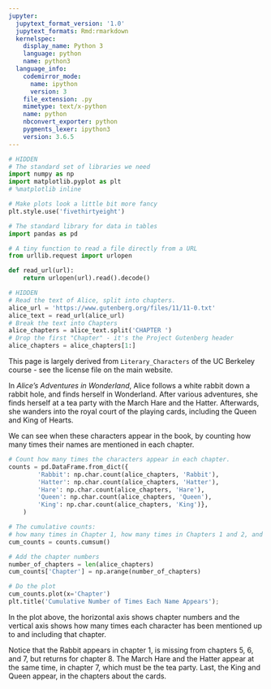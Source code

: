 ```yaml
---
jupyter:
  jupytext_format_version: '1.0'
  jupytext_formats: Rmd:rmarkdown
  kernelspec:
    display_name: Python 3
    language: python
    name: python3
  language_info:
    codemirror_mode:
      name: ipython
      version: 3
    file_extension: .py
    mimetype: text/x-python
    name: python
    nbconvert_exporter: python
    pygments_lexer: ipython3
    version: 3.6.5
---
```


```python
# HIDDEN
# The standard set of libraries we need
import numpy as np
import matplotlib.pyplot as plt
# %matplotlib inline

# Make plots look a little bit more fancy
plt.style.use('fivethirtyeight')

# The standard library for data in tables
import pandas as pd

# A tiny function to read a file directly from a URL
from urllib.request import urlopen

def read_url(url):
    return urlopen(url).read().decode()
```

```python
# HIDDEN
# Read the text of Alice, split into chapters.
alice_url = 'https://www.gutenberg.org/files/11/11-0.txt'
alice_text = read_url(alice_url)
# Break the text into Chapters
alice_chapters = alice_text.split('CHAPTER ')
# Drop the first "Chapter" - it's the Project Gutenberg header
alice_chapters = alice_chapters[1:]
```

This page is largely derived from `Literary_Characters` of the UC Berkeley
course \- see the license file on the main website.

In *Alice's Adventures in Wonderland*, Alice follows a white rabbit down a
rabbit hole, and finds herself in Wonderland.  After various adventures, she
finds herself at a tea party with the March Hare and the Hatter.  Afterwards,
she wanders into the royal court of the playing cards, including the Queen and
King of Hearts.

We can see when these characters appear in the book, by counting how many
times their names are mentioned in each chapter.

```python
# Count how many times the characters appear in each chapter.
counts = pd.DataFrame.from_dict({
        'Rabbit': np.char.count(alice_chapters, 'Rabbit'),
        'Hatter': np.char.count(alice_chapters, 'Hatter'),
        'Hare': np.char.count(alice_chapters, 'Hare'),
        'Queen': np.char.count(alice_chapters, 'Queen'),
        'King': np.char.count(alice_chapters, 'King')},
    )

# The cumulative counts:
# how many times in Chapter 1, how many times in Chapters 1 and 2, and so on.
cum_counts = counts.cumsum()

# Add the chapter numbers
number_of_chapters = len(alice_chapters)
cum_counts['Chapter'] = np.arange(number_of_chapters)

# Do the plot
cum_counts.plot(x='Chapter')
plt.title('Cumulative Number of Times Each Name Appears');
```

In the plot above, the horizontal axis shows chapter numbers and the vertical
axis shows how many times each character has been mentioned up to and
including that chapter.

Notice that the Rabbit appears in chapter 1, is missing from chapters 5, 6,
and 7, but returns for chapter 8.  The March Hare and the Hatter appear
at the same time, in chapter 7, which must be the tea party.  Last, the King
and Queen appear, in the chapters about the cards.
